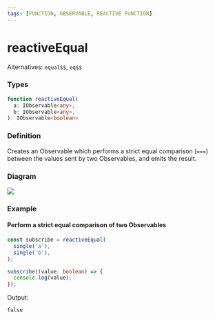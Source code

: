 ```yaml
---
tags: [FUNCTION, OBSERVABLE, REACTIVE FUNCTION]
---
```


# reactiveEqual

Alternatives: `equal$$`, `eq$$`

### Types

```ts
function reactiveEqual(
  a: IObservable<any>,
  b: IObservable<any>,
): IObservable<boolean>
```

### Definition

Creates an Observable which performs a strict equal comparison (`===`) between the values sent by two Observables, and emits the result.

### Diagram

[![](https://mermaid.ink/img/pako:eNp1kM0KwjAMx1-l5KLCfIEehA139qDeesnaqIWt27p0ILJ3t5MJFuYt_D9-CXmBbg2BhIH6QE7T0eLdY6Occh16ttp26FjkAgfRVgP5Eaua8tQtUrdIXU-o2Y5U9gHrOZkI2x9q9gvZpZTT9TIfle8Ph6QvxQY3yhUrehX1RIuZiJHihvVA6x3812EfaD4AMmjIN2hN_NpLOSEU8IMaUiDjaOiGoWYFyk0xGjqDTKWx3HqQn70ZYOD2_HQa5Az9hpbPL6npDXUuk2k)](https://mermaid.live/edit#pako:eNp1kM0KwjAMx1-l5KLCfIEehA139qDeesnaqIWt27p0ILJ3t5MJFuYt_D9-CXmBbg2BhIH6QE7T0eLdY6Occh16ttp26FjkAgfRVgP5Eaua8tQtUrdIXU-o2Y5U9gHrOZkI2x9q9gvZpZTT9TIfle8Ph6QvxQY3yhUrehX1RIuZiJHihvVA6x3812EfaD4AMmjIN2hN_NpLOSEU8IMaUiDjaOiGoWYFyk0xGjqDTKWx3HqQn70ZYOD2_HQa5Az9hpbPL6npDXUuk2k)

### Example

#### Perform a strict equal comparison of two Observables

```ts
const subscribe = reactiveEqual(
  single('a'),
  single('b'),
);

subscribe((value: boolean) => {
  console.log(value);
});
```

Output:

```text
false
```
